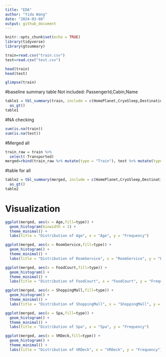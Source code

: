 ```yaml
---
title: "EDA"
author: "Yida Wang"
date: "2024-03-08"
output: github_document
---
```


```r
knitr::opts_chunk$set(echo = TRUE)
library(tidyverse)
library(gtsummary)
```

```r
train=read.csv("train.csv")
test=read.csv("test.csv")

```

```r
head(train)
head(test)
```
```r
glimpse(train)
```

#baseline summary table
Not included: PassengerId,Cabin,Name
```r
table1 = tbl_summary(train, include = c(HomePlanet,CryoSleep,Destination,Age,VIP,RoomService,FoodCourt,ShoppingMall,Spa,VRDeck,Transported),statistic = list(all_continuous() ~ "{mean} ({sd}),{median} ({p25}, {p75}),{min}-{max}"))  %>%
  as_gt()
table1

```

#NA checking

```r
sum(is.na(train))
sum(is.na(test))
```

#Merged all
```r
train_raw = train %>% 
  select(-Transported)
merged=rbind(train_raw %>% mutate(type = "Train"), test %>% mutate(type = "Test"))
```

#table for all
```r
table2 = tbl_summary(merged, include = c(HomePlanet,CryoSleep,Destination,Age,VIP,RoomService,FoodCourt,ShoppingMall,Spa,VRDeck,type),statistic = list(all_continuous() ~ "{mean} ({sd}),{median} ({p25}, {p75}),{min}-{max}"))  %>%
  as_gt()
table2
```

# Visualization
```r
ggplot(merged, aes(x = Age,fill=type)) +
  geom_histogram(binwidth = 1) +
  theme_minimal() +
  labs(title = "Distribution of Age", x = "Age", y = "Frequency")

```

```r
ggplot(merged, aes(x = RoomService,fill=type)) +
  geom_histogram() +
  theme_minimal() +
  labs(title = "Distribution of RoomService", x = "RoomService", y = "Frequency")

```

```r
ggplot(merged, aes(x = FoodCourt,fill=type)) +
  geom_histogram() +
  theme_minimal() +
  labs(title = "Distribution of FoodCourt", x = "FoodCourt", y = "Frequency")

```

```r
ggplot(merged, aes(x = ShoppingMall,fill=type)) +
  geom_histogram() +
  theme_minimal() +
  labs(title = "Distribution of ShoppingMall", x = "ShoppingMall", y = "Frequency")
```
```r
ggplot(merged, aes(x = Spa,fill=type)) +
  geom_histogram() +
  theme_minimal() +
  labs(title = "Distribution of Spa", x = "Spa", y = "Frequency")
```
```r
ggplot(merged, aes(x = VRDeck,fill=type)) +
  geom_histogram() +
  theme_minimal() +
  labs(title = "Distribution of VRDeck", x = "VRDeck", y = "Frequency")
```
